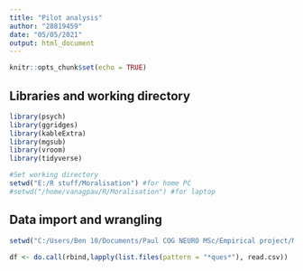 ```yaml
---
title: "Pilot analysis"
author: "28819459"
date: "05/05/2021"
output: html_document
---
```


```r
knitr::opts_chunk$set(echo = TRUE)
```

## Libraries and working directory
```r

library(psych)
library(ggridges)
library(kableExtra)
library(mgsub)
library(vroom)
library(tidyverse)

#Set working directory
setwd("E:/R stuff/Moralisation") #for home PC
#setwd("/home/vanagpau/R/Moralisation") #for laptop

```


## Data import and wrangling
```r

setwd("C:/Users/Ben 10/Documents/Paul COG NEURO MSc/Empirical project/MAIN study dummy data")

df <- do.call(rbind,lapply(list.files(pattern = "*ques*"), read.csv))


```
